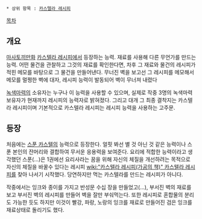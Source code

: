  * 상위 항목 : [[카스텔라 레시피]]

[[목차]]
== 개요 ==
[[마사토끼]]만화 [[카스텔라 레시피]]에서 등장하는 능력. 재료를 사용해 다른 무언가를 만드는 능력. 어떤 물건을 관찰하고 그것의 재료를 확인한다면, 차후 그 재료와 물건의 레시피가 적힌 메모를 바탕으로 그 물건을 만들어낸다. 무너진 벽을 보고선 그 레시피를 메모해서 메모를 멀쩡한 벽에 대자, 레시피 능력이 발동되어 벽이 무너져 내렸다

[[녹색마력]]의 소유자는 누구나 이 능력을 사용할 수 있으며, 실제로 작중 3명의 녹색마력 보유자가 현재까지 레시피의 능력자로 밝혀졌다. 그리고 대개 그 최종 결착지는 카스텔라 레시피이며 기본적으로 카스텔라 레시피는 레시피 능력을 사용하는 고주문.

== 등장 ==
처음에는 [[스푼 카스텔]]의 능력으로 등장한다. 얼핏 봐선 별 것 아닌 것 같은 능력이나 스푼 본인의 잔머리와 결합하여 무서운 응용력을 보여준다. 요리에 적합한 능력이라고 생각했던 스푼(...)은 1권에선 요리사라는 꿈을 위해 자신의 체질을 개선하려는 목적으로 자신의 체질을 바꿀수 있다는 레시피 [[wiki:"카스텔라 레시피(가공의 책)" 카스텔라 레시피]]를 찾아 나서기 시작했다. 당연하지만 먹는 카스텔라를 만드는 레시피가 아니다.

작중에서는 잉크와 종이를 가지고 반성문 수십 장을 만들었고(...), 부서진 벽의 재료를 보고 부서진 벽의 레시피를 만들어 벽을 잘만 부숴먹는다. 또한 레시피로 혼합물의 분리도 가능한 듯도 하지만 이것이 빨강, 파랑, 노랑의 잉크를 재료로 만들어진 검은 잉크를 재료상태로 돌리기도 했다.
